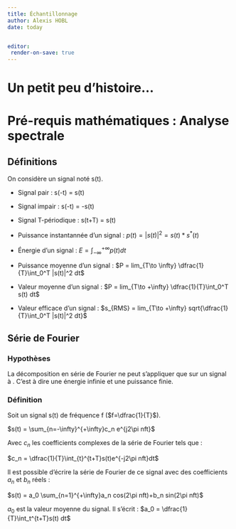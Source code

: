 ```yaml
---
title: Échantillonnage
author: Alexis HOBL
date: today


editor: 
 render-on-save: true
---
```


# Un petit peu d'histoire...





# Pré-requis mathématiques : Analyse spectrale

## Définitions

On considère un signal noté s(t). 

* Signal pair : s(-t) = s(t)

* Signal impair : s(-t) = -s(t)

* Signal T-périodique : s(t+T) = s(t)

* Puissance instantannée d'un signal : $p(t) = |s(t)|^2 = s(t)*s^*(t)$

* Énergie d'un signal : $E = \int_{-\infty}^{+\infty}p(t) dt$

* Puissance moyenne d'un signal : $P = lim_{T\to \infty} \dfrac{1}{T}\int_0^T |s(t)|^2 dt$

* Valeur moyenne d'un signal : $P = lim_{T\to +\infty} \dfrac{1}{T}\int_0^T s(t) dt$

* Valeur efficace d'un signal : $s_{RMS} = lim_{T\to +\infty} sqrt{\dfrac{1}{T}\int_0^T |s(t)|^2 dt}$

## Série de Fourier

### Hypothèses

La décomposition en série de Fourier ne peut s'appliquer que sur un signal \textbf{périodique} à \textbf{support temporel infini}.
C'est à dire une énergie infinie et une puissance finie. 

### Définition

Soit un signal s(t) de fréquence f ($f=\dfrac{1}{T}$).

$s(t) = \sum_{n=-\infty}^{+\infty}c_n e^{j2\pi nft}$

Avec $c_n$ les coefficients complexes de la série de Fourier tels que : 

$c_n = \dfrac{1}{T}\int_{t}^{t+T}s(t)e^{-j2\pi nft}dt$ 

Il est possible d'écrire la série de Fourier de ce signal avec des coefficients $a_n$ et $b_n$ réels :

$s(t) = a_0 \sum_{n=1}^{+\infty}a_n cos(2\pi nft)+b_n sin(2\pi nft)$

$a_0$ est la valeur moyenne du signal. Il s'écrit : $a_0 = \dfrac{1}{T}\int_t^{t+T}s(t) dt$
